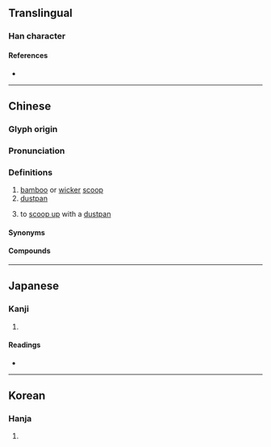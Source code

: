 {{character info}}
==Translingual==

===Han character===
{{Han char|rn=102|rad=田|as=05|sn=10|four=23603|canj=IKW|ids=⿱厶奋}}

====References====
* {{Han ref|kx=0761.060|dkj=21809|dj=1171.020|hdz=42539.060|uh=755A|ud=30042|bh=AF63|bd=44899}}

----

==Chinese==
{{zh-forms}}

===Glyph origin===
{{Han etym}}

===Pronunciation===
{{zh-pron
|m=běn
|c=bun2
|h=pfs=
|md=
|mn=phún
|w=
|mc=y
|oc=y
|cat=n,v
}}

===Definitions===
{{zh-hanzi}}

# [[bamboo]] or [[wicker]] [[scoop]]
# [[dustpan]]
# {{lb|zh|dialectal}} to [[scoop up]] with a [[dustpan]]

====Synonyms====
{{zh-dial|簸箕}}

====Compounds====
{{zh-der|畚斗|畚箕|畚鍤|箕畚}}

----

==Japanese==

===Kanji===
{{ja-kanji|grade=|rs=田05}}

# {{rfdef|ja|sort=田05}}

====Readings====
* {{ja-readings|on=[[ほん]] (hon)|kun=[[ふご]] (fugo)|nanori=}}

----

==Korean==

===Hanja===
{{ko-hanja|hangeul=분|eumhun=|rv=bun|mr=pun|y=pun}}

# {{rfdef|ko|sort=田05}}